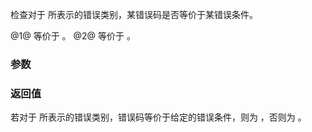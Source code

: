 {{cpp/error/error_category/title|equivalent}}
{{cpp/error/error_category/navbar}}
{{dcl begin}}
{{dcl | since=c++11 | num=1 | 1=
virtual bool equivalent( int code, 
                         const std::error_condition&amp; condition ) const noexcept;
}}
{{dcl | since=c++11 | num=2 | 1=
virtual bool equivalent( const std::error_code&amp; code,
                         int condition ) const noexcept;
}}
{{dcl end}}

检查对于 {{c|*this}} 所表示的错误类别，某错误码是否等价于某错误条件。

@1@ 等价于 {{c|1=default_error_condition(code) == condition}}。
@2@ 等价于 {{c|1=*this == code.category() &amp;&amp; code.value() == condition}}。

===参数===
{{par begin}}
{{par | code | 指定要比较的错误码}}
{{par | condition | 指定要比较的错误条件}}
{{par end}}

===返回值===
若对于 {{c|*this}} 所表示的错误类别，错误码等价于给定的错误条件，则为 {{c|true}}，否则为 {{c|false}}。

{{langlinks|de|en|es|fr|it|ja|pt|ru}}